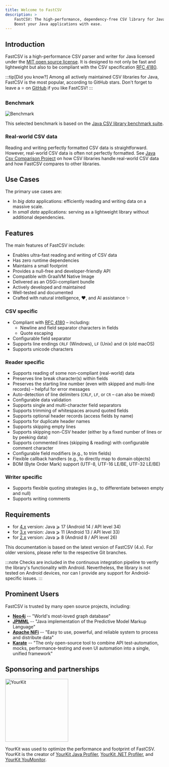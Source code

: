```yaml
---
title: Welcome to FastCSV
description: >
    FastCSV: The high-performance, dependency-free CSV library for Java, licensed under MIT.
    Boost your Java applications with ease.
---
```



## Introduction

FastCSV is a high-performance CSV parser and writer for Java licensed under the [MIT open source license](https://opensource.org/license/mit).
It is designed to not only be fast and lightweight but also to be compliant with the CSV specification
[RFC 4180](https://datatracker.ietf.org/doc/html/rfc4180).

:::tip[Did you know?]
Among all actively maintained CSV libraries for Java, FastCSV is the most popular, according to GitHub stars.
Don't forget to leave a ⭐ on [GitHub](https://github.com/osiegmar/FastCSV) if you like FastCSV!
:::

### Benchmark

![Benchmark](../../assets/benchmark.png "Benchmark")

This selected benchmark is based on the [Java CSV library benchmark suite](https://github.com/osiegmar/JavaCsvBenchmarkSuite).

### Real-world CSV data

Reading and writing perfectly formatted CSV data is straightforward. However, real-world CSV data is often not perfectly formatted.
See [Java Csv Comparison Project](https://github.com/osiegmar/JavaCsvComparison) on how CSV libraries handle real-world CSV data and how FastCSV compares to other libraries.

## Use Cases

The primary use cases are:

- In *big data* applications: efficiently reading and writing data on a massive scale.
- In *small data* applications: serving as a lightweight library without additional dependencies.

## Features

The main features of FastCSV include:

- Enables ultra-fast reading and writing of CSV data
- Has zero runtime dependencies
- Maintains a small footprint
- Provides a null-free and developer-friendly API
- Compatible with GraalVM Native Image
- Delivered as an OSGi-compliant bundle
- Actively developed and maintained
- Well-tested and documented
- Crafted with natural intelligence, ❤️, and AI assistance ✨

### CSV specific

- Compliant with [RFC 4180](https://tools.ietf.org/html/rfc4180) – including:
  - Newline and field separator characters in fields
  - Quote escaping
- Configurable field separator
- Supports line endings `CRLF` (Windows), `LF` (Unix) and `CR` (old macOS)
- Supports unicode characters

### Reader specific

- Supports reading of some non-compliant (real-world) data
- Preserves line break character(s) within fields
- Preserves the starting line number (even with skipped and multi-line records) – helpful for error messages
- Auto-detection of line delimiters (`CRLF`, `LF`, or `CR` – can also be mixed)
- Configurable data validation
- Supports single and multi-character field separators
- Supports trimming of whitespaces around quoted fields
- Supports optional header records (access fields by name)
- Supports for duplicate header names
- Supports skipping empty lines
- Supports skipping non-CSV header (either by a fixed number of lines or by peeking data)
- Supports commented lines (skipping & reading) with configurable comment character
- Configurable field modifiers (e.g., to trim fields)
- Flexible callback handlers (e.g., to directly map to domain objects)
- BOM (Byte Order Mark) support (UTF-8, UTF-16 LE/BE, UTF-32 LE/BE)

### Writer specific

- Supports flexible quoting strategies (e.g., to differentiate between empty and null)
- Supports writing comments

## Requirements

- for [4.x](https://github.com/osiegmar/FastCSV) version: Java ⩾ 17 (Android 14 / API level 34)
- for [3.x](https://github.com/osiegmar/FastCSV/tree/3.x) version: Java ⩾ 11 (Android 13 / API level 33)
- for [2.x](https://github.com/osiegmar/FastCSV/tree/2.x) version: Java ⩾ 8 (Android 8 / API level 26)

This documentation is based on the latest version of FastCSV (4.x).
For older versions, please refer to the respective Git branches.

:::note
Checks are included in the continuous integration pipeline to verify the library's functionality with Android.
Nevertheless, the library is not tested on Android devices, nor can I provide any support for Android-specific issues.
:::

## Prominent Users

FastCSV is trusted by many open source projects, including:

- **[Neo4j](https://neo4j.com)** -- "World's most-loved graph database"
- **[JPMML](https://github.com/jpmml)** -- "Java implementation of the Predictive Model Markup Language"
- **[Apache NiFi](https://nifi.apache.org)** -- "Easy to use, powerful, and reliable system to process and distribute data"
- **[Karate](https://karatelabs.github.io/karate/)** -- "The only open-source tool to combine API test-automation, mocks, performance-testing and even UI automation into a single, unified framework"

## Sponsoring and partnerships

<p>
    <a href="https://www.yourkit.com/"><Image src={ykLogo} alt="YourKit" width="200" /></a>
</p>

YourKit was used to optimize the performance and footprint of FastCSV.
YourKit is the creator of <a href="https://www.yourkit.com/java/profiler/">YourKit Java Profiler</a>,
<a href="https://www.yourkit.com/.net/profiler/">YourKit .NET Profiler</a>,
and <a href="https://www.yourkit.com/youmonitor/">YourKit YouMonitor</a>.
